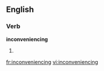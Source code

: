 ==English==
===Verb===
'''inconveniencing'''
# {{present participle of|[[inconvenience]]}}

[[fr:inconveniencing]]
[[vi:inconveniencing]]